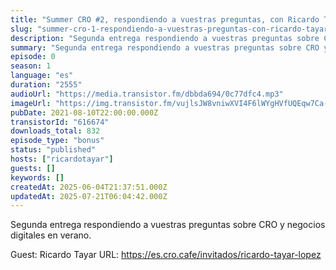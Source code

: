 ```yaml
---
title: "Summer CRO #2, respondiendo a vuestras preguntas, con Ricardo Tayar"
slug: "summer-cro-1-respondiendo-a-vuestras-preguntas-con-ricardo-tayar-acaee597-9f95-4571-91a6-8aefcd0e4c7a"
description: "Segunda entrega respondiendo a vuestras preguntas sobre CRO y negocios digitales en verano.\n\nGuest: Ricardo Tayar\nURL: https://es.cro.cafe/invitados/ricardo-tayar-lopez"
summary: "Segunda entrega respondiendo a vuestras preguntas sobre CRO y negocios digitales en verano."
episode: 0
season: 1
language: "es"
duration: "2555"
audioUrl: "https://media.transistor.fm/dbbda694/0c77dfc4.mp3"
imageUrl: "https://img.transistor.fm/vujlsJW8vniwXVI4F6lWYgHVfUQEqw7Ca-WIXH2LOI4/rs:fill:3000:3000:1/q:60/aHR0cHM6Ly9pbWct/dXBsb2FkLXByb2R1/Y3Rpb24udHJhbnNp/c3Rvci5mbS8xNDc3/NzM3MDY5ZGU3NDE1/ODgyYWNjMjUwNTlm/ZGU1NS5qcGc.webp"
pubDate: 2021-08-10T22:00:00.000Z
transistorId: "616674"
downloads_total: 832
episode_type: "bonus"
status: "published"
hosts: ["ricardotayar"]
guests: []
keywords: []
createdAt: 2025-06-04T21:37:51.000Z
updatedAt: 2025-07-21T06:04:42.000Z
---
```


Segunda entrega respondiendo a vuestras preguntas sobre CRO y negocios digitales en verano.

Guest: Ricardo Tayar
URL: https://es.cro.cafe/invitados/ricardo-tayar-lopez
